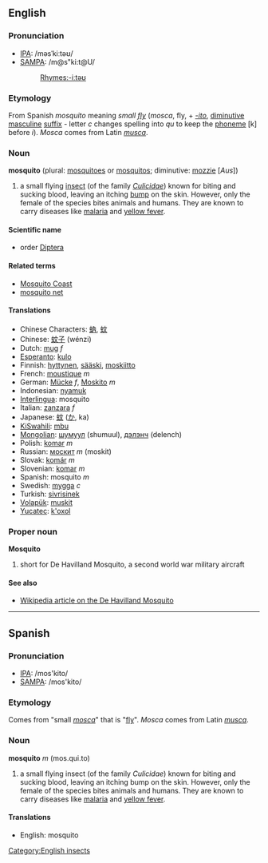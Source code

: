 ==English==
[[Category:English insects]]
===Pronunciation===
*[[w:IPA|IPA]]: /məsˈkiːtəʊ/
*[[w:SAMPA|SAMPA]]: /m@s"ki:t@U/
*:[[Rhymes:English:-iːtəʊ|Rhymes:-iːtəʊ]]

=== Etymology ===
From Spanish ''mosquito'' meaning ''small [[fly]]'' (''mosca'', fly, + ''[[-ito]]'', [[diminutive]] [[masculine]] [[suffix]] - letter ''c'' changes spelling into ''qu'' to keep the [[phoneme]] [k] before ''i''). ''Mosca'' comes from Latin ''[[musca]]''.

=== Noun ===
'''mosquito''' (plural: [[mosquitoes]] or [[mosquitos]]; diminutive: [[mozzie]] [''Aus''])

#a small flying [[insect]] (of the family ''[[Culicidae]]'') known for biting and sucking blood, leaving an itching [[bump]] on the skin. However, only the female of the species bites animals and humans. They are known to carry diseases like [[malaria]] and [[yellow fever]]. 

==== Scientific name ====
*order [[Diptera]]

==== Related terms ====
*[[Mosquito Coast]]
*[[mosquito net]]

==== Translations ====
*Chinese Characters: [[蚋]], [[蚊]]
*Chinese: [[蚊子]] (wénzi)
*Dutch: [[mug]] ''f''
*[[Esperanto]]: [[kulo]]
*Finnish: [[hyttynen]], [[sääski]], [[moskiitto]]
*French: [[moustique]] ''m''
*German: [[Mücke]] ''f'', [[Moskito]] ''m''
*Indonesian: [[nyamuk]]
*[[Interlingua]]: mosquito
*Italian: [[zanzara]] ''f''
*Japanese: [[蚊]] ([[か]], ka)
*[[KiSwahili]]: [[mbu]]
*[[Mongolian]]: [[шумуул]] (shumuul), [[дэлэнч]] (delench)
*Polish: [[komar]] ''m''
*Russian: [[москит]] ''m'' (moskit)<!-- was [[комар|кома́р]] ''m'' (komár), but this means gnat, midge -->
*Slovak: [[komár#Slovak|komár]] ''m''
*Slovenian: [[komar]] ''m''
*Spanish: mosquito ''m''
*Swedish: [[mygga]] ''c''
*Turkish: [[sivrisinek]]
*[[Volapük]]: [[muskit]]
*[[Yucatec]]: [[k'oxol]]

===Proper noun===
'''Mosquito'''
#short for De Havilland Mosquito, a second world war military aircraft

====See also====
*[[w:De_Havilland_Mosquito|Wikipedia article on the De Havilland Mosquito]]

----

==Spanish==
===Pronunciation===
*[[w:IPA|IPA]]: /mos'kito/
*[[w:SAMPA|SAMPA]]: /mos'kito/

=== Etymology ===
Comes from "small ''[[mosca]]''" that is "[[fly]]". ''Mosca'' comes from Latin ''[[musca]]''.

=== Noun ===
'''mosquito''' ''m'' (mos.qui.to)

#a small flying insect (of the family ''Culicidae'') known for biting and sucking blood, leaving an itching bump on the skin. However, only the female of the species bites animals and humans. They are known to carry diseases like [[malaria]] and [[yellow fever]]. 

==== Translations ====
*English: mosquito